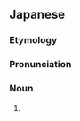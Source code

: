 ==Japanese==
{{ja-kanjitab|よし|きり|yomi=irr|sort=よしきり}}

===Etymology===
{{compound|lang=ja|葦|雀|tr1=yoshi|t1=[[reed]]|tr2=suzume|t2=[[sparrow]]|sort=よしきり}}

===Pronunciation===
{{ja-pron|acc=h|acc2=3|dev=2|y=i|よしきり}}

===Noun===
{{ja-noun|よしきり|ヨシキリ}}

# {{alternative spelling of|葦切|lang=ja}}